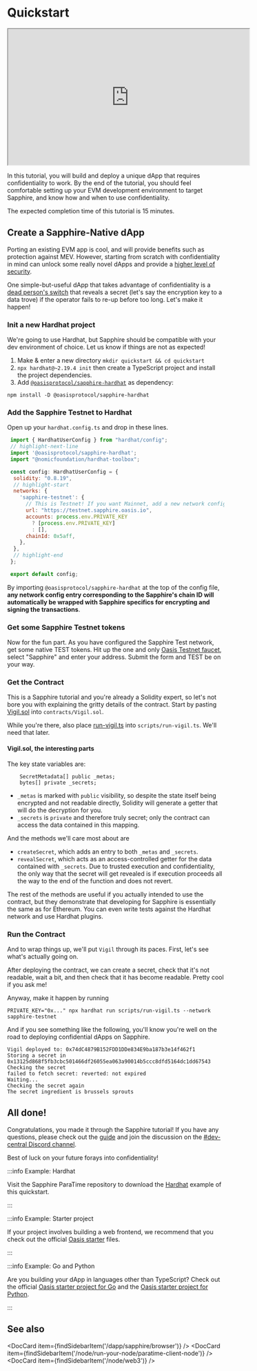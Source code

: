 
# Quickstart

<p style={{width: '100%'}}>
    <iframe style={{margin: 'auto', display:'block'}} width="560" height="315" src="https://www.youtube-nocookie.com/embed/LDLz06X_KNY" title="Deploying a Smart Contract on Oasis Sapphire: A Tutorial" allow="accelerometer; autoplay; clipboard-write; encrypted-media; gyroscope; picture-in-picture; web-share" allowFullScreen></iframe>
</p>

In this tutorial, you will build and deploy a unique dApp that requires
confidentiality to work. By the end of the tutorial, you should feel
comfortable setting up your EVM development environment to target Sapphire,
and know how and when to use confidentiality.

The expected completion time of this tutorial is 15 minutes.

## Create a Sapphire-Native dApp

Porting an existing EVM app is cool, and will provide benefits such as
protection against MEV.
However, starting from scratch with confidentiality in mind can unlock some
really novel dApps and provide a [higher level of security].

One simple-but-useful dApp that takes advantage of confidentiality is a
[dead person's switch] that reveals a secret (let's say the encryption key to a
data trove) if the operator fails to re-up before too long.
Let's make it happen!

[higher level of security]: guide.mdx#writing-secure-dapps
[dead person's switch]: https://en.wikipedia.org/wiki/Dead_man%27s_switch

### Init a new Hardhat project

We're going to use Hardhat, but Sapphire should be compatible with your dev
environment of choice. Let us know if things are not as expected!

1. Make & enter a new directory `mkdir quickstart && cd quickstart`
2. `npx hardhat@~2.19.4 init` then create a TypeScript project and install the project dependencies.
3. Add [`@oasisprotocol/sapphire-hardhat`] as dependency:

  ```shell npm2yarn
  npm install -D @oasisprotocol/sapphire-hardhat
  ```

### Add the Sapphire Testnet to Hardhat

Open up your `hardhat.config.ts` and drop in these lines.

```js title="hardhat.config.ts"
 import { HardhatUserConfig } from "hardhat/config";
 // highlight-next-line
 import '@oasisprotocol/sapphire-hardhat';
 import "@nomicfoundation/hardhat-toolbox";

 const config: HardhatUserConfig = {
  solidity: "0.8.19",
  // highlight-start
  networks: {
    'sapphire-testnet': {
      // This is Testnet! If you want Mainnet, add a new network config item.
      url: "https://testnet.sapphire.oasis.io",
      accounts: process.env.PRIVATE_KEY
        ? [process.env.PRIVATE_KEY]
        : [],
      chainId: 0x5aff,
    },
  },
  // highlight-end
 };

 export default config;
```

By importing `@oasisprotocol/sapphire-hardhat` at the top of the config file,
**any network config entry corresponding to the Sapphire's chain ID will
automatically be wrapped with Sapphire specifics for encrypting and signing the
transactions**.

### Get some Sapphire Testnet tokens

Now for the fun part. As you have configured the Sapphire Test network, get some native TEST tokens.
Hit up the one and only [Oasis Testnet faucet], select "Sapphire" and enter your address.
Submit the form and TEST be on your way.

[Oasis Testnet faucet]: https://faucet.testnet.oasis.io

### Get the Contract

This is a Sapphire tutorial and you're already a Solidity expert, so let's not
bore you with explaining the gritty details of the contract.
Start by pasting [Vigil.sol] into `contracts/Vigil.sol`.

While you're there, also place [run-vigil.ts] into `scripts/run-vigil.ts`.
We'll need that later.

[Vigil.sol]: https://github.com/oasisprotocol/sapphire-paratime/blob/stable/clients/js/1.x/examples/hardhat/contracts/Vigil.sol
[run-vigil.ts]: https://github.com/oasisprotocol/sapphire-paratime/blob/stable/clients/js/1.x/examples/hardhat/scripts/run-vigil.ts

#### Vigil.sol, the interesting parts

The key state variables are:

```solidity
    SecretMetadata[] public _metas;
    bytes[] private _secrets;
```

* `_metas` is marked with `public` visibility, so despite the state itself being
  encrypted and not readable directly, Solidity will generate a getter that will
  do the decryption for you.
* `_secrets` is `private` and therefore truly secret; only the contract can
  access the data contained in this mapping.

And the methods we'll care most about are

* `createSecret`, which adds an entry to both `_metas` and `_secrets`.
* `revealSecret`, which acts as an access-controlled getter for the data
  contained with `_secrets`. Due to trusted execution and confidentiality, the
  only way that the secret will get revealed is if execution proceeds all the
  way to the end of the function and does not revert.

The rest of the methods are useful if you actually intended to use the contract,
but they demonstrate that developing for Sapphire is essentially the same as for
Ethereum.
You can even write tests against the Hardhat network and use Hardhat plugins.

### Run the Contract

And to wrap things up, we'll put `Vigil` through its paces.
First, let's see what's actually going on.

After deploying the contract, we can create a secret, check that it's not
readable, wait a bit, and then check that it has become readable.
Pretty cool if you ask me!

Anyway, make it happen by running

```shell
PRIVATE_KEY="0x..." npx hardhat run scripts/run-vigil.ts --network sapphire-testnet
```

And if you see something like the following, you'll know you're well on the road
to deploying confidential dApps on Sapphire.

```
Vigil deployed to: 0x74dC4879B152FDD1DDe834E9ba187b3e14f462f1
Storing a secret in 0x13125d868f5fb3cbc501466df26055ea063a90014b5ccc8dfd5164dc1dd67543
Checking the secret
failed to fetch secret: reverted: not expired
Waiting...
Checking the secret again
The secret ingredient is brussels sprouts
```

## All done!

Congratulations, you made it through the Sapphire tutorial! If you have any
questions, please check out the [guide] and join the discussion on the
[#dev-central Discord channel][social-media].

Best of luck on your future forays into confidentiality!

:::info Example: Hardhat

Visit the Sapphire ParaTime repository to download the [Hardhat][hardhat-example]
example of this quickstart.

:::

:::info Example: Starter project

If your project involves building a web frontend, we recommend that you check
out the official [Oasis starter] files.

[Oasis starter]: https://github.com/oasisprotocol/demo-starter

:::

:::info Example: Go and Python

Are you building your dApp in languages other than TypeScript? Check out the
official [Oasis starter project for Go] and the [Oasis starter project for Python].

[Oasis starter project for Go]: https://github.com/oasisprotocol/demo-starter-go
[Oasis starter project for Python]: https://github.com/oasisprotocol/demo-starter-py

:::

## See also

<DocCard item={findSidebarItem('/dapp/sapphire/browser')} />
<DocCard item={findSidebarItem('/node/run-your-node/paratime-client-node')} />
<DocCard item={findSidebarItem('/node/web3')} />

[social-media]: https://github.com/oasisprotocol/docs/blob/main/docs/get-involved/README.md#social-media-channels
[guide]: guide.mdx
[hardhat-example]: https://github.com/oasisprotocol/sapphire-paratime/blob/stable/clients/js/1.x/examples/hardhat
[`@oasisprotocol/sapphire-hardhat`]: https://www.npmjs.com/package/@oasisprotocol/sapphire-hardhat
